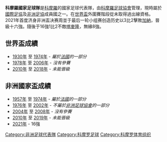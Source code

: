 {{Infobox National football team 
| Name              = 科摩羅
| Badge             = Flag of the Comoros.svg
| Nickname          = Les Coelacantes 
| Association       = [[科摩羅足球協會|科摩羅足球協會]] 
| Sub-confederation  = [[南非洲足球協會議會|南非洲足球協會議會 (COSAFA)]] (Southern Africa)
| Confederation      = [[非洲足球協會|非洲足球協會]] 
| Coach              = {{link-en|阿米爾·阿卜杜|Amir Abdou}}
| Captain            = {{link-en|納季姆·阿卜杜|Nadjim Abdou}}
| Most caps          = {{link-en|尤素福·姆昌加馬|Youssouf M'Changama}} (28)
| Top scorer         = {{link-en|埃爾法杜·本·納布哈內|El Fardou Ben Nabouhane}} (18)
| Home Stadium       = {{link-en|賽義德·穆罕默德·謝赫體育場|Stade Said Mohamed Cheikh}}
| FIFA Trigramme    = COM
| FIFA Rank          = {{FIFA World Rankings|COM}}
| FIFA max           = 127 
| FIFA max date      = 2017年10月 
| FIFA min           = 207
| FIFA min date      = 2006年12月 
| Elo Rank           = {{World Football Elo Ratings|Comoros}}
| Elo max            = 172 
| Elo max date       = 1979年8月 
| Elo min            = 208 
| Elo min date       = 2003年9月 

| pattern_la1        = _com18h
| pattern_b1         = _com18h
| pattern_ra1        = _com18h
| pattern_sh1        =
| pattern_so1        =
| leftarm1           = 116F37
| body1              = 116F37
| rightarm1          = 116F37
| shorts1            = 116F37
| socks1             = 116F37
| pattern_la2        = _com18a
| pattern_b2         = _com18a
| pattern_ra2        = _com18a
| pattern_sh2        =
| pattern_so2        =
| leftarm2           = FFFFFF
| body2              = FFFFFF
| rightarm2          = FFFFFF
| shorts2            = FFFFFF
| socks2             = FFFFFF
 
| First game         = {{fb|MRI}} 3–0 科摩羅 {{flagicon|COM|1978}} <br> ([[留尼旺|留尼旺]]; 1979年8月26日)
| Largest win        = {{flagicon|COM}} 科摩羅 7-1 {{fb-rt|SEY}} <br> ([[科摩羅|科摩羅]]; 2021年9月1日)
| Largest loss       = {{fb|MRI}} 6–1 科摩羅 {{flagicon|COM|1978}} <br> ([[留尼旺|留尼旺]]; 1979年8月31日) <br> {{fb|MAD}} 5–0 科摩羅{{flagicon|COM|1992}} <br> ([[塞席爾|塞席爾]]; 1993年8月20日) <br> {{fb|MRI}} 5–0 科摩羅 {{flagicon|COM}} <br> ([[毛里求斯|毛里求斯]]; 2003年9月4日) 
| World cup apps     = 0
| World cup first    =  -
| World cup best     =  -
| Regional name      = [[非洲國家盃|非洲國家盃]] 
| Regional cup apps  = 1
| Regional cup first = [[2021年非洲國家盃|2021年]] 
| Regional cup best  = 16強，[[2021年非洲國家盃|2021年]]
}}

'''科摩羅國家足球隊'''是[[科摩羅|科摩羅]]的國家足球代表隊，由[[科摩羅足球協會|科摩羅足球協會]]管理，現時屬於[[國際足協|國際足協]]及[[非洲足協|非洲足協]]成員國之一。在[[世界盃足球賽|世界盃]]外圍賽階段從未取得過出線資格。2021年首度济身非洲盃决赛周並于最后一轮小组赛创造历史以3比2擊敗[[加納國家足球隊|加納]]，晉級十六強。隨後于16強1比2不敵[[喀麥隆國家足球隊|喀麥隆]]，無緣8強。

== 世界盃成績 ==
* [[1930年世界盃足球賽|1930年]] 至 [[1974年世界盃足球賽|1974年]] - ''屬於[[法國國家足球隊|法國]]的一部分''
* [[1978年世界盃足球賽|1978年]] 至 [[2006年世界盃足球賽|2006年]] - ''沒有參賽''
* [[2010年世界盃足球賽|2010年]] 至 [[2018年世界盃足球賽|2018年]] - ''未能晉級''

== 非洲國家盃成績 ==
* [[1957年非洲國家盃|1957年]] 至 [[1974年非洲國家盃|1974年]] - ''屬於[[法國國家足球隊|法國]]的一部分''
* [[1976年非洲國家盃|1976年]] 至 [[2002年非洲國家盃|2002年]] - ''不屬於[[非洲足球協會|非洲足球協會]]的一部分''
* [[2004年非洲國家盃|2004年]] 至 [[2008年非洲國家盃|2008年]] - ''沒有參賽''
* [[2010年非洲國家盃|2010年]] 至 [[2019年非洲國家盃|2019年]] - ''未能晉級''
* [[2021年非洲國家盃|2021年]] - 16強

{{CAF teams}}
{{國際足球}}

[[Category:非洲足球代表隊|Category:非洲足球代表隊]]
[[Category:科摩罗足球|Category:科摩罗足球]]
[[Category:科摩罗体育组织|Category:科摩罗体育组织]]